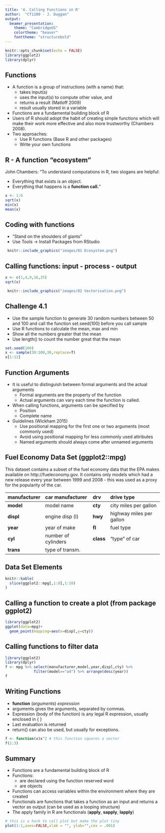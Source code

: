 ```yaml
---
title: '4. Calling Functions in R'
author:  "CT1100 - J. Duggan"
output:
  beamer_presentation:
    theme: "CambridgeUS"
    colortheme: "beaver"
    fonttheme: "structurebold"
---
```


```r
knitr::opts_chunk$set(echo = FALSE)
library(ggplot2)
library(dplyr)
```

## Functions
- A function is a group of instructions (with a name) that:
  + takes input(s)
  + uses the input(s) to compute other value, and 
  + returns a result (Matloff 2009)
  + result usually stored in a variable
- Functions are a fundamental building block of R
- Users of R should adopt the habit of creating simple functions which will make their work more effective and also more trustworthy (Chambers 2008). 
- Two approaches:
  + Use R functions (Base R and other packages)
  + Write your own functions

## R - A function "ecosystem"
John Chambers: “To understand computations in R, two slogans are helpful:

- Everything that exists is an object.
- Everything that happens is a **function call.**"
  
```r
x <- 1:6
sqrt(x)
min(x)
mean(x)
```

## Coding with functions
- "Stand on the shoulders of giants"
- Use Tools -> Install Packages from RStudio


```r
 knitr::include_graphics("images/01 Ecosystem.png")
```
 

## Calling functions: input - process - output

```r
x <- c(1,4,9,16,25)
sqrt(x)
```

```r
 knitr::include_graphics("images/02 Vectorisation.png")
```
 
 
## Challenge 4.1
- Use the sample function to generate 30 random numbers between 50 and 100 and call the function set.seed(100) before you call sample
- Use R functions to calculate the mean, max and min
- Show all the numbers greater that the mean
- Use length() to count the number great that the mean

```r
set.seed(100)
x <- sample(30:100,30,replace=T)
x[1:12]
```

## Function Arguments
- It is useful to distinguish between  formal arguments and the actual arguments
  + Formal arguments are the property of the function
  + Actual arguments can vary each time the function is called.
- When calling functions, arguments can be specified by
  + Position
  + Complete name
- Guidelines (Wickham 2015)
  + Use positional mapping for the first one or two arguments (most commonly used)
  + Avoid using positional mapping for less commonly used attributes
  + Named arguments should always come after unnamed arguments
  

## Fuel Economy Data Set (ggplot2::mpg)

This dataset contains a subset of the fuel economy data that the EPA makes available on http://fueleconomy.gov. It contains only models which had a new release every year between 1999 and 2008 - this was used as a proxy for the popularity of the car.

|**manufacturer**| car manufacturer| **drv** | drive type |
|:------|:----------|:-----------|:-----------|
|**model**| model name| **cty** | city miles per gallon |
|**displ**| engine disp (l)| **hwy** | highway miles per gallon |
|**year**| year of make| **fl** | fuel type |
|**cyl**| number of cylinders| **class** |  "type" of car|
|**trans**| type of transm.| | |

## Data Set Elements

```r
knitr::kable(
  slice(ggplot2::mpg[,1:8],1:10)
)
```


## Calling a function to create a plot (from package ggplot2)
```r
library(ggplot2)
ggplot(data=mpg)+
  geom_point(mapping=aes(x=displ,y=cty))
```

## Calling functions to filter data
```r
library(ggplot2)
library(dplyr)
f <- mpg %>% select(manufacturer,model,year,displ,cty) %>% 
             filter(model=="a4") %>% arrange(desc(year))
f
```


## Writing Functions
- **function** (*arguments*) *expression*
- arguments gives the arguments, separated by commas.
- Expression (body of the function) is any legal R expression, usually enclosed in { }
- Last evaluation is returned
- return() can also be used, but usually for exceptions.

```r
f <- function(x)x^2 # this function squares a vector
f(1:3)
``` 

## Summary
- Functions are a fundamental building block of R
- Functions:
  + are declared using the function reserved word 
  + are objects
- Functions can access variables within the environment where they are created
- Functionals are functions that takes a function as an input and returns a vector as output (can be used as a looping structure)
- The apply family in R are functionals (**apply**, **sapply**, **lapply**)

```r
# this is a hack to call plot but make the plot tiny
plot(1:1,axes=FALSE,xlab = "", ylab="",cex = .001)
```



